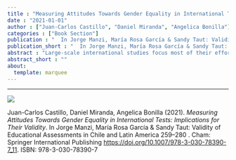 ```yaml
---
title : "Measuring Attitudes Towards Gender Equality in International Tests: Implications for Their Validity"
date : "2021-01-01"
author : ["Juan-Carlos Castillo", "Daniel Miranda", "Angelica Bonilla"]
categories : ["Book Section"]
publication : "  In Jorge Manzi, María Rosa García & Sandy Taut: Validity of Educational Assessments in Chile and Latin America 259--280 . Cham: Springer International Publishing [https://doi.org/10.1007/978-3-030-78390-7_11](https://doi.org/10.1007/978-3-030-78390-7_11). ISBN: 978-3-030-78390-7"
publication_short : "  In Jorge Manzi, María Rosa García & Sandy Taut: Validity of Educational Assessments in Chile and Latin America 259--280 . Cham: Springer International Publishing [https://doi.org/10.1007/978-3-030-78390-7_11](https://doi.org/10.1007/978-3-030-78390-7_11). ISBN: 978-3-030-78390-7"
abstract : "Large-scale international studies focus most of their efforts on measuring knowledge as academic achievement. For this reason, more attitudinal instruments, such as questionnaires for students, teachers, and principals, are left in an instead auxiliary role. In the case of the International Civic and Citizenship Education Study (ICCS) 2009, in addition to measuring civic knowledge as academic achievement, a series of relevant instruments are considered within the concept of citizenship, aimed at measuring attitudes, beliefs, and behaviours. To encourage the use of the ICCS database incorporates’ variables built based on composite indices (estimated with Item Response Theory [IRT]) of those scales that address the same issue, such as trust in institutions, participation, school climate, attitudes towards ethnic minorities, among others. Frequently ICCS’s variables are used as they come in the database without stopping to analyse or problematize the validity of these measurements and their consequences in terms of contrasting hypotheses. Using the scale of attitudes towards equal rights between men and women, this chapter begins by describing, in general terms, the characteristics of ICCS and then moves on to factor analyses that show the possible validity problems that can arise from the use of the scores proposed by ICCS. The conclusions address the implications in terms of validity."
abstract_short : ""
about:
  template: marquee
---
```

---
![](https://media.springernature.com/w306/springer-static/cover-hires/book/978-3-030-78390-7)


::: {.callout-note title="How to cite this work"}

Juan-Carlos Castillo, Daniel Miranda, Angelica Bonilla (2021). *Measuring Attitudes Towards Gender Equality in International Tests: Implications for Their Validity*.   In Jorge Manzi, María Rosa García & Sandy Taut: Validity of Educational Assessments in Chile and Latin America 259--280 . Cham: Springer International Publishing [https://doi.org/10.1007/978-3-030-78390-7_11](https://doi.org/10.1007/978-3-030-78390-7_11). ISBN: 978-3-030-78390-7

:::


